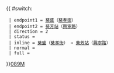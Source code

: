 {{ #switch: {{{format|}}}
  | endpoint1 = [[葵盛]]（[[葵孝街]]）
  | endpoint2 = [[葵芳站]]（[[興寧路]]）
  | direction = 2
  | status = 
  | inline = [[葵盛]]（[[葵孝街]]） ↔ [[葵芳站]]（[[興寧路]]）
  | normal =
  | full =
}}<noinclude>[[category:新界專線小巴路線模板|089M]]</noinclude>